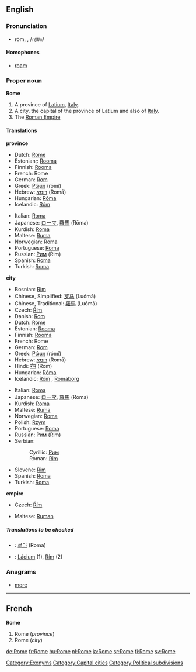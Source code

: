 {{wikipedia}}
==English==

{{rank|enter|consider|provided|969|Rome|twelve|opposite|vast}}

===Pronunciation===
*rōm, {{Unicode|/rəʊm/}}, /<tt>r@Um</tt>/
*:{{Unicode|[[Rhymes:English:-əʊm|Rhymes: -əʊm]]}}

====Homophones====
*[[roam]]

===Proper noun===
'''Rome'''

#A province of [[Latium]], [[Italy]].
#A city, the capital of the province of Latium and also of [[Italy]].
#The [[Roman Empire]]

====Translations====
'''province'''
{{top}}
*Dutch: [[Rome#Dutch|Rome]] {{n}}
*Estonian;: [[Rooma]]
*Finnish: [[Rooma]]
*French: Rome {{f}}
*German: [[Rom]] {{n}}
*Greek: [[Ρώμη]] (rómi) {{f}}
*Hebrew: [[רומא]] (Romā) {{f}}
*Hungarian: [[Róma]]
*Icelandic: [[Róm]] {{f}}
{{mid}}
*Italian: [[Roma#Italian|Roma]]
*Japanese: [[ローマ]], [[羅馬]] (Rōma)
*Kurdish: [[Roma#Kurdish|Roma]]
*Maltese: [[Ruma]]
*Norwegian: [[Roma]]
*Portuguese: [[Roma#Portuguese|Roma]] {{f}}
*Russian: [[Рим]] (Rim) {{m}}
*Spanish: [[Roma#Spanish|Roma]] {{f}}
*Turkish: [[Roma]]
{{bottom}}

'''city'''
{{top}}
*Bosnian: [[Rim#Bosnian|Rim]] {{m}}
*Chinese, Simplified: [[罗马]] (Luómǎ)
*Chinese, Traditional: [[羅馬]] (Luómǎ)
*Czech: [[Řím]] {{m}}
*Danish: [[Rom]]
*Dutch: [[Rome#Dutch|Rome]] {{n}}
*Estonian: [[Rooma]]
*Finnish: [[Rooma]]
*French: Rome {{f}}
*German: [[Rom]] {{n}}
*Greek: [[Ρώμη]] (rómi) {{f}}
*Hebrew: [[רומא]] (Romā) {{f}}
*Hindi: [[रोम]] (Rom)
*Hungarian: [[Róma]]
*Icelandic: [[Róm]] {{f}}, [[Rómaborg]] {{f}}
{{mid}}
*Italian: [[Roma#Italian|Roma]] {{f}}
*Japanese: [[ローマ]], [[羅馬]] (Rōma)
*Kurdish: [[Roma#Kurdish|Roma]]
*Maltese: [[Ruma]]
*Norwegian: [[Roma]]
*Polish: [[Rzym]] {{m}}
*Portuguese: [[Roma#Portuguese|Roma]] {{f}}
*Russian: [[Рим]] (Rim) {{m}}
*Serbian:
*:Cyrillic: [[Рим#Serbian|Рим]] {{m}}
*:Roman: [[Rim#Serbian|Rim]] {{m}}
*Slovene: [[Rim]] {{m}}
*Spanish: [[Roma#Spanish|Roma]] {{f}}
*Turkish: [[Roma]]
{{bottom}}

'''empire'''
{{top}}
*Czech: [[Řím]] {{m}}
{{mid}}
*Maltese: [[Ruman]]
{{bottom}}

=====Translations to be checked=====
<!--Remove this section once all of the translations below have been moved into the tables above.-->
{{checktrans}}
*{{ttbc|Korean}}: [[로마]] (Roma)
*{{ttbc|Slovak}}: [[Lácium]] {{n}} (1), [[Rím]] {{m}} (2)

[[Category:Exonyms]]
[[Category:Capital cities]]
[[Category:Political subdivisions]]

===Anagrams===
*[[more]]

----

==French==
'''Rome''' {{f}}

#Rome (''province'')
#Rome (''city'')

[[de:Rome]]
[[fr:Rome]]
[[hu:Rome]]
[[nl:Rome]]
[[ja:Rome]]
[[sr:Rome]]
[[fi:Rome]]
[[sv:Rome]]